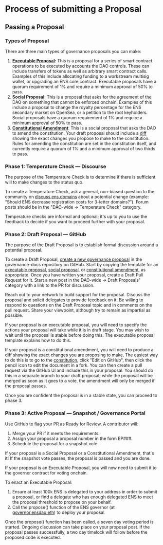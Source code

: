 # Process of submitting a Proposal

## Passing a Proposal

### Types of Proposal

There are three main types of governance proposals you can make:

1. **[Executable Proposal](executable-proposal-template.md):** This is a proposal for a series of smart contract operations to be executed by accounts the DAO controls. These can include transfers of tokens as well as arbitrary smart contract calls. Examples of this include allocating funding to a workstream multisig wallet, or upgrading an ENS core contract. Executable proposals have a quorum requirement of 1% and require a minimum approval of 50% to pass.
2. **[Social Proposal](social-proposal-template.md)**: This is a proposal that asks for the agreement of the DAO on something that cannot be enforced onchain. Examples of this include a proposal to change the royalty percentage for the ENS secondary market on OpenSea, or a petition to the root keyholders. Social proposals have a quorum requirement of 1% and require a minimum approval of 50% to pass.
3. **[Constitutional Amendment](constitutional-amendment-template.md)**: This is a social proposal that asks the DAO to amend the constitution. Your draft proposal should include a [diff](https://en.wikipedia.org/wiki/Diff) showing the exact changes you propose to make to the constitution. Rules for amending the constitution are set in the constitution itself, and currently require a quorum of 1% and a minimum approval of two thirds to pass.

### **Phase 1: Temperature Check — Discourse**

The purpose of the Temperature Check is to determine if there is sufficient will to make changes to the status quo.

To create a Temperature Check, ask a general, non-biased question to the community on [discuss.ens.domains](https://docs.ens.domains) about a potential change (example: “Should ENS decrease registration costs for 3-letter domains?”). Forum posts should be in the "DAO-wide -> Temperature Check" category.

Temperature checks are informal and optional; it's up to you to use the feedback to decide if you want to proceed further with your proposal.

### **Phase 2: Draft Proposal — GitHub**

The purpose of the Draft Proposal is to establish formal discussion around a potential proposal.

To create a Draft Proposal, [create a new governance proposal](https://github.com/ensdomains/governance-docs/new/main/governance-proposals) in the governance-docs repository on GitHub. Start by copying the template for an [executable proposal](executable-proposal-template.md), [social proposal](social-proposal-template.md), or [constitutional amendment](constitutional-amendment-template.md), as appropriate. Once you have written your proposal, create a Draft Pull Request for it. Start a new post in the DAO-wide -> Draft Proposals" category with a link to the PR for discussion.

Reach out to your network to build support for the proposal. Discuss the proposal and solicit delegates to provide feedback on it. Be willing to respond to questions on the Draft Proposal topic and in comments on the pull request. Share your viewpoint, although try to remain as impartial as possible.

If your proposal is an executable proposal, you will need to specify the actions your proposal will take while it is in draft stage. You may wish to wait until the proposal is stable before doing this. The executable proposal template explains how to do this.

If your proposal is a constitutional amendment, you will need to produce a diff showing the exact changes you are proposing to make. The easiest way to do this is to go to the [constitution](../ens-dao-constitution.md), click "Edit on GitHub", then click the pencil icon to edit the document in a fork. You can then create a pull request via the GitHub UI and include this in your proposal. You should do this in a separate branch to your draft proposal; while the proposal will be merged as soon as it goes to a vote, the amendment will only be merged if the proposal passes.

Once you are confident the proposal is in a stable state, you can proceed to phase 3.

### **Phase 3: Active Proposal — Snapshot / Governance Portal**

Use GitHub to flag your PR as Ready for Review. A contributor will:

1. Merge your PR if it meets the requirements.
2. Assign your proposal a proposal number in the form EP###.
3. Schedule the proposal for a snapshot vote.

If your proposal is a Social Proposal or a Constitutional Amendment, that's it! If the snapshot vote passes, the proposal is passed and you are done.

If your proposal is an Executable Proposal, you will now need to submit it to the governor contract for voting onchain.

To enact an Executable Proposal:

1. Ensure at least 100k ENS is delegated to your address in order to submit a proposal, or find a delegate who has enough delegated ENS to meet the proposal threshold to propose on your behalf.
2. Call the propose() function of the ENS governor (at [governor.ensdao.eth](https://etherscan.io/address/0x323a76393544d5ecca80cd6ef2a560c6a395b7e3)) to deploy your proposal.

Once the propose() function has been called, a seven day voting period is started. Ongoing discussion can take place on your proposal post. If the proposal passes successfully, a two day timelock will follow before the proposed code is executed.
